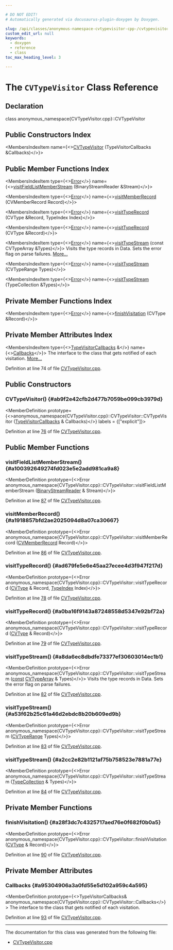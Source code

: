 ```yaml
---

# DO NOT EDIT!
# Automatically generated via docusaurus-plugin-doxygen by Doxygen.

slug: /api/classes/anonymous-namespace-cvtypevisitor-cpp-/cvtypevisitor
custom_edit_url: null
keywords:
  - doxygen
  - reference
  - class
toc_max_heading_level: 3

---
```





# The `CVTypeVisitor` Class Reference

<DoxygenPage pluginConfig={pluginConfig}>



## Declaration

<CodeBlock>class anonymous_namespace{CVTypeVisitor.cpp}::CVTypeVisitor</CodeBlock>

## Public Constructors Index

<MembersIndex>

<MembersIndexItem
  name={<><a href="#ab9f2e42cfb2d477b7059be099cb3979d">CVTypeVisitor</a> (TypeVisitorCallbacks &amp;Callbacks)</>}>
</MembersIndexItem>

</MembersIndex>

## Public Member Functions Index

<MembersIndex>

<MembersIndexItem
  type={<><a href="/docs/api/classes/llvm/error">Error</a></>}
  name={<><a href="#a100392649274fd023e5e2add981ca9a8">visitFieldListMemberStream</a> (BinaryStreamReader &amp;Stream)</>}>
</MembersIndexItem>

<MembersIndexItem
  type={<><a href="/docs/api/classes/llvm/error">Error</a></>}
  name={<><a href="#a1918857bfd2ae2025094d8a07ca30667">visitMemberRecord</a> (CVMemberRecord Record)</>}>
</MembersIndexItem>

<MembersIndexItem
  type={<><a href="/docs/api/classes/llvm/error">Error</a></>}
  name={<><a href="#ad679fe5e6e45aa27ecee4d3f947f217d">visitTypeRecord</a> (CVType &amp;Record, TypeIndex Index)</>}>
</MembersIndexItem>

<MembersIndexItem
  type={<><a href="/docs/api/classes/llvm/error">Error</a></>}
  name={<><a href="#a0ba16f9143a87248558d5347e92bf72a">visitTypeRecord</a> (CVType &amp;Record)</>}>
</MembersIndexItem>

<MembersIndexItem
  type={<><a href="/docs/api/classes/llvm/error">Error</a></>}
  name={<><a href="#a8da6ec8dbdfe73377ef30603014ec1b1">visitTypeStream</a> (const CVTypeArray &amp;Types)</>}>
Visits the type records in Data. Sets the error flag on parse failures. <a href="#a8da6ec8dbdfe73377ef30603014ec1b1">More...</a>
</MembersIndexItem>

<MembersIndexItem
  type={<><a href="/docs/api/classes/llvm/error">Error</a></>}
  name={<><a href="#a53f62b25c61a46d2ebdc8b20b609ed9b">visitTypeStream</a> (CVTypeRange Types)</>}>
</MembersIndexItem>

<MembersIndexItem
  type={<><a href="/docs/api/classes/llvm/error">Error</a></>}
  name={<><a href="#a2cc2e82b1121af75b758523e7881a77e">visitTypeStream</a> (TypeCollection &amp;Types)</>}>
</MembersIndexItem>

</MembersIndex>

## Private Member Functions Index

<MembersIndex>

<MembersIndexItem
  type={<><a href="/docs/api/classes/llvm/error">Error</a></>}
  name={<><a href="#a28f3dc7c4325717aed76e0f682f0b0a5">finishVisitation</a> (CVType &amp;Record)</>}>
</MembersIndexItem>

</MembersIndex>

## Private Member Attributes Index

<MembersIndex>

<MembersIndexItem
  type={<><a href="/docs/api/classes/llvm/codeview/typevisitorcallbacks">TypeVisitorCallbacks</a> &amp;</>}
  name={<><a href="#a95304906a3a0fd55e5d102a959c4a595">Callbacks</a></>}>
The interface to the class that gets notified of each visitation. <a href="#a95304906a3a0fd55e5d102a959c4a595">More...</a>
</MembersIndexItem>

</MembersIndex>


Definition at line 74 of file <a href="/docs/api/files/lib/lib/debuginfo/lib/debuginfo/codeview/cvtypevisitor-cpp">CVTypeVisitor.cpp</a>.

<SectionDefinition>

## Public Constructors

### CVTypeVisitor() {#ab9f2e42cfb2d477b7059be099cb3979d}

<MemberDefinition
  prototype={<>anonymous&#95;namespace&#123;CVTypeVisitor.cpp&#125;::CVTypeVisitor::CVTypeVisitor (<a href="/docs/api/classes/llvm/codeview/typevisitorcallbacks">TypeVisitorCallbacks</a> &amp; Callbacks)</>}
  labels = {["explicit"]}>

Definition at line <a href="/docs/api/files/lib/lib/debuginfo/lib/debuginfo/codeview/cvtypevisitor-cpp/#l00076">76</a> of file <a href="/docs/api/files/lib/lib/debuginfo/lib/debuginfo/codeview/cvtypevisitor-cpp">CVTypeVisitor.cpp</a>.
</MemberDefinition>

</SectionDefinition>

<SectionDefinition>

## Public Member Functions

### visitFieldListMemberStream() {#a100392649274fd023e5e2add981ca9a8}

<MemberDefinition
  prototype={<>Error anonymous&#95;namespace&#123;CVTypeVisitor.cpp&#125;::CVTypeVisitor::visitFieldListMemberStream (<a href="/docs/api/classes/llvm/binarystreamreader">BinaryStreamReader</a> &amp; Stream)</>}>

Definition at line <a href="/docs/api/files/lib/lib/debuginfo/lib/debuginfo/codeview/cvtypevisitor-cpp/#l00087">87</a> of file <a href="/docs/api/files/lib/lib/debuginfo/lib/debuginfo/codeview/cvtypevisitor-cpp">CVTypeVisitor.cpp</a>.
</MemberDefinition>

### visitMemberRecord() {#a1918857bfd2ae2025094d8a07ca30667}

<MemberDefinition
  prototype={<>Error anonymous&#95;namespace&#123;CVTypeVisitor.cpp&#125;::CVTypeVisitor::visitMemberRecord (<a href="/docs/api/structs/llvm/codeview/cvmemberrecord">CVMemberRecord</a> Record)</>}>

Definition at line <a href="/docs/api/files/lib/lib/debuginfo/lib/debuginfo/codeview/cvtypevisitor-cpp/#l00086">86</a> of file <a href="/docs/api/files/lib/lib/debuginfo/lib/debuginfo/codeview/cvtypevisitor-cpp">CVTypeVisitor.cpp</a>.
</MemberDefinition>

### visitTypeRecord() {#ad679fe5e6e45aa27ecee4d3f947f217d}

<MemberDefinition
  prototype={<>Error anonymous&#95;namespace&#123;CVTypeVisitor.cpp&#125;::CVTypeVisitor::visitTypeRecord (<a href="/docs/api/namespaces/llvm/codeview/#a238eda31f74c0f0f3224f71b50b7d165">CVType</a> &amp; Record, <a href="/docs/api/classes/llvm/codeview/typeindex">TypeIndex</a> Index)</>}>

Definition at line <a href="/docs/api/files/lib/lib/debuginfo/lib/debuginfo/codeview/cvtypevisitor-cpp/#l00078">78</a> of file <a href="/docs/api/files/lib/lib/debuginfo/lib/debuginfo/codeview/cvtypevisitor-cpp">CVTypeVisitor.cpp</a>.
</MemberDefinition>

### visitTypeRecord() {#a0ba16f9143a87248558d5347e92bf72a}

<MemberDefinition
  prototype={<>Error anonymous&#95;namespace&#123;CVTypeVisitor.cpp&#125;::CVTypeVisitor::visitTypeRecord (<a href="/docs/api/namespaces/llvm/codeview/#a238eda31f74c0f0f3224f71b50b7d165">CVType</a> &amp; Record)</>}>

Definition at line <a href="/docs/api/files/lib/lib/debuginfo/lib/debuginfo/codeview/cvtypevisitor-cpp/#l00079">79</a> of file <a href="/docs/api/files/lib/lib/debuginfo/lib/debuginfo/codeview/cvtypevisitor-cpp">CVTypeVisitor.cpp</a>.
</MemberDefinition>

### visitTypeStream() {#a8da6ec8dbdfe73377ef30603014ec1b1}

<MemberDefinition
  prototype={<>Error anonymous&#95;namespace&#123;CVTypeVisitor.cpp&#125;::CVTypeVisitor::visitTypeStream (<a href="/docs/api/files/lib/lib/target/lib/target/aarch64/aarch64promoteconstant-cpp/#a90f8350fecae261c25be85d38b451bff">const</a> <a href="/docs/api/namespaces/llvm/codeview/#a3b5a871028c3a00c356376368d4d57d9">CVTypeArray</a> &amp; Types)</>}>
Visits the type records in Data. Sets the error flag on parse failures.

Definition at line <a href="/docs/api/files/lib/lib/debuginfo/lib/debuginfo/codeview/cvtypevisitor-cpp/#l00082">82</a> of file <a href="/docs/api/files/lib/lib/debuginfo/lib/debuginfo/codeview/cvtypevisitor-cpp">CVTypeVisitor.cpp</a>.
</MemberDefinition>

### visitTypeStream() {#a53f62b25c61a46d2ebdc8b20b609ed9b}

<MemberDefinition
  prototype={<>Error anonymous&#95;namespace&#123;CVTypeVisitor.cpp&#125;::CVTypeVisitor::visitTypeStream (<a href="/docs/api/namespaces/llvm/codeview/#a14b3836af71be787033a77fb8c6fdd6c">CVTypeRange</a> Types)</>}>

Definition at line <a href="/docs/api/files/lib/lib/debuginfo/lib/debuginfo/codeview/cvtypevisitor-cpp/#l00083">83</a> of file <a href="/docs/api/files/lib/lib/debuginfo/lib/debuginfo/codeview/cvtypevisitor-cpp">CVTypeVisitor.cpp</a>.
</MemberDefinition>

### visitTypeStream() {#a2cc2e82b1121af75b758523e7881a77e}

<MemberDefinition
  prototype={<>Error anonymous&#95;namespace&#123;CVTypeVisitor.cpp&#125;::CVTypeVisitor::visitTypeStream (<a href="/docs/api/classes/llvm/codeview/typecollection">TypeCollection</a> &amp; Types)</>}>

Definition at line <a href="/docs/api/files/lib/lib/debuginfo/lib/debuginfo/codeview/cvtypevisitor-cpp/#l00084">84</a> of file <a href="/docs/api/files/lib/lib/debuginfo/lib/debuginfo/codeview/cvtypevisitor-cpp">CVTypeVisitor.cpp</a>.
</MemberDefinition>

</SectionDefinition>

<SectionDefinition>

## Private Member Functions

### finishVisitation() {#a28f3dc7c4325717aed76e0f682f0b0a5}

<MemberDefinition
  prototype={<>Error anonymous&#95;namespace&#123;CVTypeVisitor.cpp&#125;::CVTypeVisitor::finishVisitation (<a href="/docs/api/namespaces/llvm/codeview/#a238eda31f74c0f0f3224f71b50b7d165">CVType</a> &amp; Record)</>}>

Definition at line <a href="/docs/api/files/lib/lib/debuginfo/lib/debuginfo/codeview/cvtypevisitor-cpp/#l00090">90</a> of file <a href="/docs/api/files/lib/lib/debuginfo/lib/debuginfo/codeview/cvtypevisitor-cpp">CVTypeVisitor.cpp</a>.
</MemberDefinition>

</SectionDefinition>

<SectionDefinition>

## Private Member Attributes

### Callbacks {#a95304906a3a0fd55e5d102a959c4a595}

<MemberDefinition
  prototype={<>TypeVisitorCallbacks&amp; anonymous&#95;namespace&#123;CVTypeVisitor.cpp&#125;::CVTypeVisitor::Callbacks</>}>
The interface to the class that gets notified of each visitation.

Definition at line <a href="/docs/api/files/lib/lib/debuginfo/lib/debuginfo/codeview/cvtypevisitor-cpp/#l00093">93</a> of file <a href="/docs/api/files/lib/lib/debuginfo/lib/debuginfo/codeview/cvtypevisitor-cpp">CVTypeVisitor.cpp</a>.
</MemberDefinition>

</SectionDefinition>

<hr/>

The documentation for this class was generated from the following file:

<ul>
<li><a href="/docs/api/files/lib/lib/debuginfo/lib/debuginfo/codeview/cvtypevisitor-cpp">CVTypeVisitor.cpp</a></li>
</ul>

</DoxygenPage>
